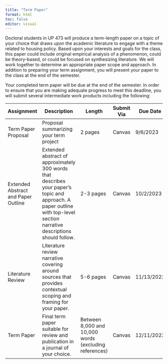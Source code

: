 ```yaml
---
title: "Term Paper"
format: html
toc: false
editor: visual
---
```


Doctoral students in UP 473 will produce a term-length paper on a topic of your choice that draws upon the academic literature to engage with a theme related to housing policy. Based upon your interests and goals for the class, this paper could include original empirical analysis of a phenomenon, could be theory-based, or could be focused on synthesizing literature. We will work together to determine an appropriate paper scope and approach. In addition to preparing your term assignment, you will present your paper to the class at the end of the semester.

Your completed term paper will be due at the end of the semester. In order to ensure that you are making adequate progress to meet this deadline, you will submit several intermediate work products including the following:

| Assignment                          | Description                                                                                                                                                               | Length                                                | Submit Via | Due Date   |
|----------------------|-----------------------------|--------|--------|--------|
| Term Paper Proposal                 | Proposal summarizing your term project                                                                                                                                    | 2 pages                                               | Canvas     | 9/6/2023   |
| Extended Abstract and Paper Outline | Extended abstract of approximately 300 words that describes your paper's topic and approach. A paper outline with top-level section narrative descriptions should follow. | 2-3 pages                                             | Canvas     | 10/2/2023  |
| Literature Review                   | Literature review narrative covering around sources that provides contextual scoping and framing for your paper.                                                          | 5-6 pages                                             | Canvas     | 11/13/2023 |
| Term Paper                          | Final term paper suitable for review and publication in a journal of your choice.                                                                                         | Between 8,000 and 10,000 words (excluding references) | Canvas     | 12/11/2023 |
